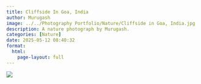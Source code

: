 ```yaml
---
title: Cliffside In Goa, India
author: Murugash
image: ../../Photography Portfolio/Nature/Cliffside in Goa, India.jpg
description: A nature photograph by Murugash.
categories: [Nature]
date: 2025-05-12 08:40:32
format:
  html:
    page-layout: full
---
```


![](../../Photography Portfolio/Nature/Cliffside in Goa, India.jpg)
